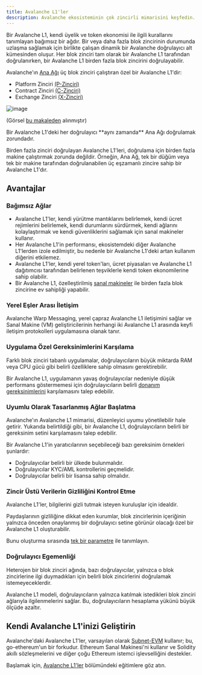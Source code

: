 ```yaml
---
title: Avalanche L1'ler
description: Avalanche ekosisteminin çok zincirli mimarisini keşfedin.
---
```


Bir Avalanche L1, kendi üyelik ve token ekonomisi ile ilgili kurallarını tanımlayan bağımsız bir ağdır. Bir veya daha fazla blok zincirinin durumunda uzlaşma sağlamak için birlikte çalışan dinamik bir Avalanche doğrulayıcı alt kümesinden oluşur. Her blok zinciri tam olarak bir Avalanche L1 tarafından doğrulanırken, bir Avalanche L1 birden fazla blok zincirini doğrulayabilir.

Avalanche'ın [Ana Ağı](/learn/primary-network) üç blok zinciri çalıştıran özel bir Avalanche L1'dir:

- Platform Zinciri [(P-Zinciri)](/learn/primary-network#p-chain)
- Contract Zinciri [(C-Zinciri)](/learn/primary-network#c-chain)
- Exchange Zinciri [(X-Zinciri)](/learn/primary-network#x-chain)

![image](/images/subnet1.png)

(Görsel [bu makaleden](https://www.coinbase.com/cloud/discover/dev-foundations/intro-to-avalanche-subnets) alınmıştır)

<Callout title="Not">
Bir Avalanche L1'deki her doğrulayıcı **aynı zamanda** Ana Ağı doğrulamak zorundadır.
</Callout>

Birden fazla zinciri doğrulayan Avalanche L1'leri, doğrulama için birden fazla makine çalıştırmak zorunda değildir. Örneğin, Ana Ağ, tek bir düğüm veya tek bir makine tarafından doğrulanabilen üç eşzamanlı zincire sahip bir Avalanche L1'dır.

## Avantajlar

### Bağımsız Ağlar

- Avalanche L1'ler, kendi yürütme mantıklarını belirlemek, kendi ücret rejimlerini belirlemek, kendi durumlarını sürdürmek, kendi ağlarını kolaylaştırmak ve kendi güvenliklerini sağlamak için sanal makineler kullanır.
- Her Avalanche L1'in performansı, ekosistemdeki diğer Avalanche L1'lerden izole edilmiştir, bu nedenle bir Avalanche L1'deki artan kullanım diğerini etkilemez.
- Avalanche L1'ler, kendi yerel token'ları, ücret piyasaları ve Avalanche L1 dağıtımcısı tarafından belirlenen teşviklerle kendi token ekonomilerine sahip olabilir.
- Bir Avalanche L1, özelleştirilmiş [sanal makineler](/learn/virtual-machines) ile birden fazla blok zincirine ev sahipliği yapabilir.

### Yerel Eşler Arası İletişim

Avalanche Warp Messaging, yerel çapraz Avalanche L1 iletişimini sağlar ve Sanal Makine (VM) geliştiricilerinin herhangi iki Avalanche L1 arasında keyfi iletişim protokolleri uygulamasına olanak tanır.

### Uygulama Özel Gereksinimlerini Karşılama

Farklı blok zinciri tabanlı uygulamalar, doğrulayıcıların büyük miktarda RAM veya CPU gücü gibi belirli özelliklere sahip olmasını gerektirebilir.

Bir Avalanche L1, uygulamanın yavaş doğrulayıcılar nedeniyle düşük performans göstermemesi için doğrulayıcıların belirli [donanım gereksinimlerini](/nodes/run-a-node/manually#hardware-and-os-requirements) karşılamasını talep edebilir.

### Uyumlu Olarak Tasarlanmış Ağlar Başlatma

Avalanche'ın Avalanche L1 mimarisi, düzenleyici uyumu yönetilebilir hale getirir. Yukarıda belirtildiği gibi, bir Avalanche L1, doğrulayıcıların belirli bir gereksinim setini karşılamasını talep edebilir.

Bir Avalanche L1'in yaratıcılarının seçebileceği bazı gereksinim örnekleri şunlardır:

- Doğrulayıcılar belirli bir ülkede bulunmalıdır.
- Doğrulayıcılar KYC/AML kontrollerini geçmelidir.
- Doğrulayıcılar belirli bir lisansa sahip olmalıdır.

### Zincir Üstü Verilerin Gizliliğini Kontrol Etme

Avalanche L1'ler, bilgilerini gizli tutmak isteyen kuruluşlar için idealdir.

Paydaşlarının gizliliğine dikkat eden kurumlar, blok zincirlerinin içeriğinin yalnızca önceden onaylanmış bir doğrulayıcı setine görünür olacağı özel bir Avalanche L1 oluşturabilir.

Bunu oluşturma sırasında [tek bir parametre](/nodes/configure/avalanche-l1-configs#private-avalanche-l1) ile tanımlayın.

### Doğrulayıcı Egemenliği

Heterojen bir blok zinciri ağında, bazı doğrulayıcılar, yalnızca o blok zincirlerine ilgi duymadıkları için belirli blok zincirlerini doğrulamak istemeyeceklerdir.

Avalanche L1 modeli, doğrulayıcıların yalnızca katılmak istedikleri blok zinciri ağlarıyla ilgilenmelerini sağlar. Bu, doğrulayıcıların hesaplama yükünü büyük ölçüde azaltır.

## Kendi Avalanche L1'inizi Geliştirin

Avalanche'daki Avalanche L1'ler, varsayılan olarak [Subnet-EVM](https://github.com/ava-labs/subnet-evm#subnet-evm) kullanır; bu, go-ethereum'un bir forkudur. Ethereum Sanal Makinesi'ni kullanır ve Solidity akıllı sözleşmelerini ve diğer çoğu Ethereum istemci işlevselliğini destekler.

Başlamak için, [Avalanche L1'ler](/avalanche-l1s/build-first-avalanche-l1) bölümündeki eğitimlere göz atın.



